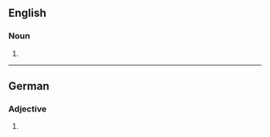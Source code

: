 ==English==

===Noun===
{{head|en|noun form}}

# {{plural of|acidophile|lang=en}}

----

==German==

===Adjective===
{{head|de|adjective form}}

# {{inflection of|de|acidophil||str//mix|nom//acc|n|s}}